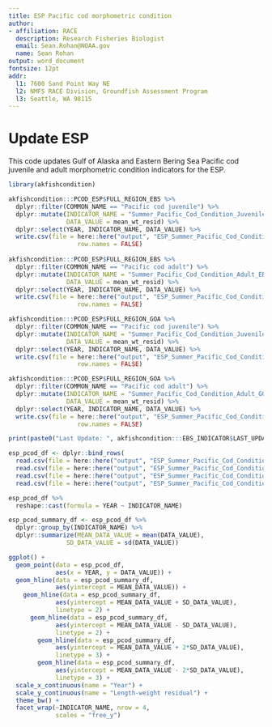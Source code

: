 ```yaml
---
title: ESP Pacific cod morphometric condition
author: 
- affiliation: RACE
  description: Research Fisheries Biologist
  email: Sean.Rohan@NOAA.gov
  name: Sean Rohan
output: word_document
fontsize: 12pt
addr: 
  l1: 7600 Sand Point Way NE
  l2: NMFS RACE Division, Groundfish Assessment Program
  l3: Seattle, WA 98115
---
```


# Update ESP

This code updates Gulf of Alaska and Eastern Bering Sea Pacific cod juvenile and adult morphometric condition indicators for the ESP. 

```r
library(akfishcondition)

akfishcondition:::PCOD_ESP$FULL_REGION_EBS %>%
  dplyr::filter(COMMON_NAME == "Pacific cod juvenile") %>%
  dplyr::mutate(INDICATOR_NAME = "Summer_Pacific_Cod_Condition_Juvenile_EBS_Survey",
                DATA_VALUE = mean_wt_resid) %>%
  dplyr::select(YEAR, INDICATOR_NAME, DATA_VALUE) %>%
  write.csv(file = here::here("output", "ESP_Summer_Pacific_Cod_Condition_Juvenile_EBS_Survey.csv"),
                   row.names = FALSE)
  
akfishcondition:::PCOD_ESP$FULL_REGION_EBS %>%
  dplyr::filter(COMMON_NAME == "Pacific cod adult") %>%
  dplyr::mutate(INDICATOR_NAME = "Summer_Pacific_Cod_Condition_Adult_EBS_Survey",
                DATA_VALUE = mean_wt_resid) %>%
  dplyr::select(YEAR, INDICATOR_NAME, DATA_VALUE) %>%
  write.csv(file = here::here("output", "ESP_Summer_Pacific_Cod_Condition_Adult_EBS_Survey.csv"),
                   row.names = FALSE)

akfishcondition:::PCOD_ESP$FULL_REGION_GOA %>%
  dplyr::filter(COMMON_NAME == "Pacific cod juvenile") %>%
  dplyr::mutate(INDICATOR_NAME = "Summer_Pacific_Cod_Condition_Juvenile_GOA_Survey",
                DATA_VALUE = mean_wt_resid) %>%
  dplyr::select(YEAR, INDICATOR_NAME, DATA_VALUE) %>%
  write.csv(file = here::here("output", "ESP_Summer_Pacific_Cod_Condition_Juvenile_GOA_Survey.csv"),
                   row.names = FALSE)

akfishcondition:::PCOD_ESP$FULL_REGION_GOA %>%
  dplyr::filter(COMMON_NAME == "Pacific cod adult") %>%
  dplyr::mutate(INDICATOR_NAME = "Summer_Pacific_Cod_Condition_Adult_GOA_Survey",
                DATA_VALUE = mean_wt_resid) %>%
  dplyr::select(YEAR, INDICATOR_NAME, DATA_VALUE) %>%
  write.csv(file = here::here("output", "ESP_Summer_Pacific_Cod_Condition_Adult_GOA_Survey.csv"),
                   row.names = FALSE)

print(paste0("Last Update: ", akfishcondition:::EBS_INDICATOR$LAST_UPDATE))
```

```r
esp_pcod_df <- dplyr::bind_rows(
  read.csv(file = here::here("output", "ESP_Summer_Pacific_Cod_Condition_Juvenile_EBS_Survey.csv")),
  read.csv(file = here::here("output", "ESP_Summer_Pacific_Cod_Condition_Adult_EBS_Survey.csv")),
  read.csv(file = here::here("output", "ESP_Summer_Pacific_Cod_Condition_Juvenile_GOA_Survey.csv")),
  read.csv(file = here::here("output", "ESP_Summer_Pacific_Cod_Condition_Adult_GOA_Survey.csv")))

esp_pcod_df %>%
  reshape::cast(formula = YEAR ~ INDICATOR_NAME)

esp_pcod_summary_df <- esp_pcod_df %>%
  dplyr::group_by(INDICATOR_NAME) %>%
  dplyr::summarize(MEAN_DATA_VALUE = mean(DATA_VALUE),
                SD_DATA_VALUE = sd(DATA_VALUE))

ggplot() +
  geom_point(data = esp_pcod_df,
             aes(x = YEAR, y = DATA_VALUE)) +
  geom_hline(data = esp_pcod_summary_df,
             aes(yintercept = MEAN_DATA_VALUE)) +
    geom_hline(data = esp_pcod_summary_df,
             aes(yintercept = MEAN_DATA_VALUE + SD_DATA_VALUE),
             linetype = 2) +
      geom_hline(data = esp_pcod_summary_df,
             aes(yintercept = MEAN_DATA_VALUE - SD_DATA_VALUE),
             linetype = 2) +
        geom_hline(data = esp_pcod_summary_df,
             aes(yintercept = MEAN_DATA_VALUE + 2*SD_DATA_VALUE),
             linetype = 3) +
        geom_hline(data = esp_pcod_summary_df,
             aes(yintercept = MEAN_DATA_VALUE - 2*SD_DATA_VALUE),
             linetype = 3) +
  scale_x_continuous(name = "Year") +
  scale_y_continuous(name = "Length-weight residual") +
  theme_bw() +
  facet_wrap(~INDICATOR_NAME, nrow = 4,
             scales = "free_y")

```